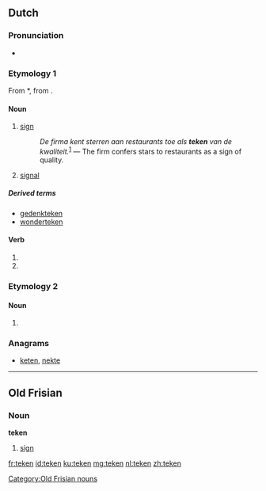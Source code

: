 ==Dutch==

===Pronunciation===
* {{rhymes|eːkən|lang=nl}}

===Etymology 1===
From {{etyl|odt|nl}} *{{term||tēkan|lang=odt}}, from {{proto|Germanic|taiknan|lang=nl}}.

====Noun====
{{nl-noun|g=n|tekenen|pl2=tekens|dim=tekentje}}

# [[sign]]
#: ''De firma kent sterren aan restaurants toe als '''teken''' van de kwaliteit.''<sup>[http://nl.wikipedia.org/wiki/Restaurant]</sup> &mdash; The firm confers stars to restaurants as a sign of quality.
# [[signal]]

=====Derived terms=====
* [[gedenkteken]]
* [[wonderteken]]

====Verb====
{{head|nl}}

# {{nl-verb-form|p=1|n=sg|t=pres|m=ind|tekenen}}
# {{nl-verb-form|m=imp|tekenen}}

===Etymology 2===

====Noun====
{{head|nl}}

# {{nl-noun-form|pl=1|teek}}

===Anagrams===
* [[keten#Dutch|keten]], [[nekte#Dutch|nekte]]

----

==Old Frisian==

===Noun===
'''teken'''

# [[sign]]

[[Category:Old Frisian nouns]]

[[fr:teken]]
[[id:teken]]
[[ku:teken]]
[[mg:teken]]
[[nl:teken]]
[[zh:teken]]